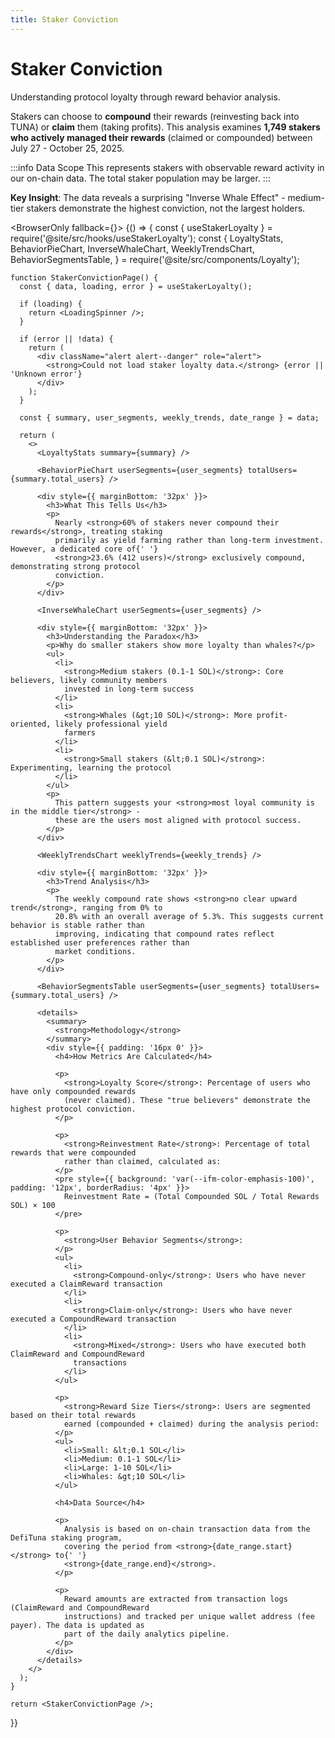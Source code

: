 ```yaml
---
title: Staker Conviction
---
```



# Staker Conviction

Understanding protocol loyalty through reward behavior analysis.

Stakers can choose to **compound** their rewards (reinvesting back into TUNA) or **claim** them (taking profits). This analysis examines **1,749 stakers who actively managed their rewards** (claimed or compounded) between July 27 - October 25, 2025.

:::info Data Scope
This represents stakers with observable reward activity in our on-chain data. The total staker population may be larger.
:::

**Key Insight**: The data reveals a surprising "Inverse Whale Effect" - medium-tier stakers demonstrate the highest conviction, not the largest holders.

<BrowserOnly fallback={<LoadingSpinner />}>
  {() => {
    const { useStakerLoyalty } = require('@site/src/hooks/useStakerLoyalty');
    const {
      LoyaltyStats,
      BehaviorPieChart,
      InverseWhaleChart,
      WeeklyTrendsChart,
      BehaviorSegmentsTable,
    } = require('@site/src/components/Loyalty');

    function StakerConvictionPage() {
      const { data, loading, error } = useStakerLoyalty();

      if (loading) {
        return <LoadingSpinner />;
      }

      if (error || !data) {
        return (
          <div className="alert alert--danger" role="alert">
            <strong>Could not load staker loyalty data.</strong> {error || 'Unknown error'}
          </div>
        );
      }

      const { summary, user_segments, weekly_trends, date_range } = data;

      return (
        <>
          <LoyaltyStats summary={summary} />

          <BehaviorPieChart userSegments={user_segments} totalUsers={summary.total_users} />

          <div style={{ marginBottom: '32px' }}>
            <h3>What This Tells Us</h3>
            <p>
              Nearly <strong>60% of stakers never compound their rewards</strong>, treating staking
              primarily as yield farming rather than long-term investment. However, a dedicated core of{' '}
              <strong>23.6% (412 users)</strong> exclusively compound, demonstrating strong protocol
              conviction.
            </p>
          </div>

          <InverseWhaleChart userSegments={user_segments} />

          <div style={{ marginBottom: '32px' }}>
            <h3>Understanding the Paradox</h3>
            <p>Why do smaller stakers show more loyalty than whales?</p>
            <ul>
              <li>
                <strong>Medium stakers (0.1-1 SOL)</strong>: Core believers, likely community members
                invested in long-term success
              </li>
              <li>
                <strong>Whales (&gt;10 SOL)</strong>: More profit-oriented, likely professional yield
                farmers
              </li>
              <li>
                <strong>Small stakers (&lt;0.1 SOL)</strong>: Experimenting, learning the protocol
              </li>
            </ul>
            <p>
              This pattern suggests your <strong>most loyal community is in the middle tier</strong> -
              these are the users most aligned with protocol success.
            </p>
          </div>

          <WeeklyTrendsChart weeklyTrends={weekly_trends} />

          <div style={{ marginBottom: '32px' }}>
            <h3>Trend Analysis</h3>
            <p>
              The weekly compound rate shows <strong>no clear upward trend</strong>, ranging from 0% to
              20.8% with an overall average of 5.3%. This suggests current behavior is stable rather than
              improving, indicating that compound rates reflect established user preferences rather than
              market conditions.
            </p>
          </div>

          <BehaviorSegmentsTable userSegments={user_segments} totalUsers={summary.total_users} />

          <details>
            <summary>
              <strong>Methodology</strong>
            </summary>
            <div style={{ padding: '16px 0' }}>
              <h4>How Metrics Are Calculated</h4>

              <p>
                <strong>Loyalty Score</strong>: Percentage of users who have only compounded rewards
                (never claimed). These "true believers" demonstrate the highest protocol conviction.
              </p>

              <p>
                <strong>Reinvestment Rate</strong>: Percentage of total rewards that were compounded
                rather than claimed, calculated as:
              </p>
              <pre style={{ background: 'var(--ifm-color-emphasis-100)', padding: '12px', borderRadius: '4px' }}>
                Reinvestment Rate = (Total Compounded SOL / Total Rewards SOL) × 100
              </pre>

              <p>
                <strong>User Behavior Segments</strong>:
              </p>
              <ul>
                <li>
                  <strong>Compound-only</strong>: Users who have never executed a ClaimReward transaction
                </li>
                <li>
                  <strong>Claim-only</strong>: Users who have never executed a CompoundReward transaction
                </li>
                <li>
                  <strong>Mixed</strong>: Users who have executed both ClaimReward and CompoundReward
                  transactions
                </li>
              </ul>

              <p>
                <strong>Reward Size Tiers</strong>: Users are segmented based on their total rewards
                earned (compounded + claimed) during the analysis period:
              </p>
              <ul>
                <li>Small: &lt;0.1 SOL</li>
                <li>Medium: 0.1-1 SOL</li>
                <li>Large: 1-10 SOL</li>
                <li>Whales: &gt;10 SOL</li>
              </ul>

              <h4>Data Source</h4>

              <p>
                Analysis is based on on-chain transaction data from the DefiTuna staking program,
                covering the period from <strong>{date_range.start}</strong> to{' '}
                <strong>{date_range.end}</strong>.
              </p>

              <p>
                Reward amounts are extracted from transaction logs (ClaimReward and CompoundReward
                instructions) and tracked per unique wallet address (fee payer). The data is updated as
                part of the daily analytics pipeline.
              </p>
            </div>
          </details>
        </>
      );
    }

    return <StakerConvictionPage />;
  }}
</BrowserOnly>
